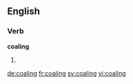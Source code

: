 ==English==

===Verb===
'''coaling'''

# {{present participle of|coal}}

[[de:coaling]]
[[fr:coaling]]
[[sv:coaling]]
[[vi:coaling]]
